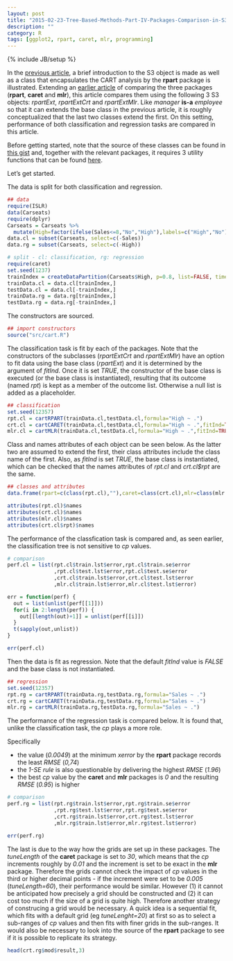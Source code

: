 ```yaml
---
layout: post
title: "2015-02-23-Tree-Based-Methods-Part-IV-Packages-Comparison-in-S3"
description: ""
category: R
tags: [ggplot2, rpart, caret, mlr, programming]
---
```

{% include JB/setup %}

In the [previous article](http://jaehyeon-kim.github.io/r/2015/02/21/Quick-Trial-of-Turning-Analysis-into-S3-Object/), a brief introduction to the S3 object is made as well as a class that encapsulates the CART analysis by the **rpart** package is illustrated. Extending an [earlier article](http://jaehyeon-kim.github.io/r/2015/02/15/Tree-Based-Methods-Part-IV-Packages-Comparison/) of comparing the three packages (**rpart**, **caret** and **mlr**), this article compares them using the following 3 S3 objects: *rpartExt*, *rpartExtCrt* and *rpartExtMlr*. Like *manager* **is-a** *employee* so that it can extends the base class in the previous article, it is roughly conceptualized that the last two classes extend the first. On this setting, performance of both classification and regression tasks are compared in this article.

Before getting started, note that the source of these classes can be found in [this gist](https://gist.github.com/jaehyeon-kim/b89dcbd2fb0b84fd236e) and, together with the relevant packages, it requires 3 utility functions that can be found [here](https://gist.github.com/jaehyeon-kim/5622ae9fa982e0b46550).

Let's get started.

The data is split for both classification and regression.

```r
## data
require(ISLR)
data(Carseats)
require(dplyr)
Carseats = Carseats %>% 
  mutate(High=factor(ifelse(Sales<=8,"No","High"),labels=c("High","No")))
data.cl = subset(Carseats, select=c(-Sales))
data.rg = subset(Carseats, select=c(-High))

# split - cl: classification, rg: regression
require(caret)
set.seed(1237)
trainIndex = createDataPartition(Carseats$High, p=0.8, list=FALSE, times=1)
trainData.cl = data.cl[trainIndex,]
testData.cl = data.cl[-trainIndex,]
trainData.rg = data.rg[trainIndex,]
testData.rg = data.rg[-trainIndex,]
```

The constructors are sourced.

```r
## import constructors
source("src/cart.R")
```

The classification task is fit by each of the packages. Note that the constructors of the subclasses (*rpartExtCrt* and *rpartExtMlr*) have an option to fit data using the base class (*rpartExt*) and it is determined by the argument of *fitInd*. Once it is set *TRUE*, the constructor of the base class is executed (or the base class is instantiated), resulting that its outcome (named *rpt*) is kept as a member of the outcome list. Otherwise a null list is added as a placeholder.

```r
## classification
set.seed(12357)
rpt.cl = cartRPART(trainData.cl,testData.cl,formula="High ~ .")
crt.cl = cartCARET(trainData.cl,testData.cl,formula="High ~ .",fitInd=TRUE)
mlr.cl = cartMLR(trainData.cl,testData.cl,formula="High ~ .",fitInd=TRUE)
```

Class and names attributes of each object can be seen below. As the latter two are assumed to extend the first, their class attributes include the class name of the first. Also, as *fitInd* is set *TRUE*, the base class is instantiated, which can be checked that the names attributes of *rpt.cl* and *crt.cl$rpt* are the same.

```r
## classes and attributes
data.frame(rpart=c(class(rpt.cl),""),caret=class(crt.cl),mlr=class(mlr.cl))

attributes(rpt.cl)$names
attributes(crt.cl)$names
attributes(mlr.cl)$names
attributes(crt.cl$rpt)$names
```

The performance of the classfication task is compared and, as seen earlier, the classification tree is not sensitive to *cp* values.

```r
# comparison
perf.cl = list(rpt.cl$train.lst$error,rpt.cl$train.se$error
               ,rpt.cl$test.lst$error,rpt.cl$test.se$error
               ,crt.cl$train.lst$error,crt.cl$test.lst$error
               ,mlr.cl$train.lst$error,mlr.cl$test.lst$error)

err = function(perf) {
  out = list(unlist(perf[[1]]))
  for(i in 2:length(perf)) {
    out[[length(out)+1]] = unlist(perf[[i]])
  }
  t(sapply(out,unlist))
}

err(perf.cl)
```

Then the data is fit as regression. Note that the default *fitInd* value is *FALSE* and the base class is not instantiated.

```r
## regression
set.seed(12357)
rpt.rg = cartRPART(trainData.rg,testData.rg,formula="Sales ~ .")
crt.rg = cartCARET(trainData.rg,testData.rg,formula="Sales ~ .")
mlr.rg = cartMLR(trainData.rg,testData.rg,formula="Sales ~ .")
```

The performance of the regression task is compared below. It is found that, unlike the classification task, the *cp* plays a more role. 

Specifically 

- the value (*0.0049*) at the minimum *xerror* by the **rpart** package records the least *RMSE* (*0,74*)
- the *1-SE rule* is also questionable by delivering the highest *RMSE* (*1.96*)
- the best *cp* value by the **caret** and **mlr** packages is *0* and the resulting *RMSE* (*0.95*) is higher

```r
# comparison
perf.rg = list(rpt.rg$train.lst$error,rpt.rg$train.se$error
               ,rpt.rg$test.lst$error,rpt.rg$test.se$error
               ,crt.rg$train.lst$error,crt.rg$test.lst$error
               ,mlr.rg$train.lst$error,mlr.rg$test.lst$error)

err(perf.rg)
```

The last is due to the way how the grids are set up in these packages. The *tuneLength* of the **caret** package is set to *30*, which means that the *cp* increments roughly by *0.01* and the increment is set to be exact in the **mlr** package. Therefore the grids cannot check the impact of *cp* values in the third or higher decimal points - if the increment were set to be *0.005* (*tuneLength=60*), their performance would be similar. However (1) it cannot be anticipated how precisely a grid should be constructed and (2) it can cost too much if the size of a grid is quite high. Therefore another strategy of construcing a grid would be necessary. A quick idea is a sequential fit, which fits with a default grid (eg *tuneLenght=20*) at first so as to select a sub-ranges of *cp* values and then fits with finer grids in the sub-ranges. It would also be necessary to look into the source of the **rpart** package to see if it is possible to replicate its strategy.

```r
head(crt.rg$mod$result,3)
```